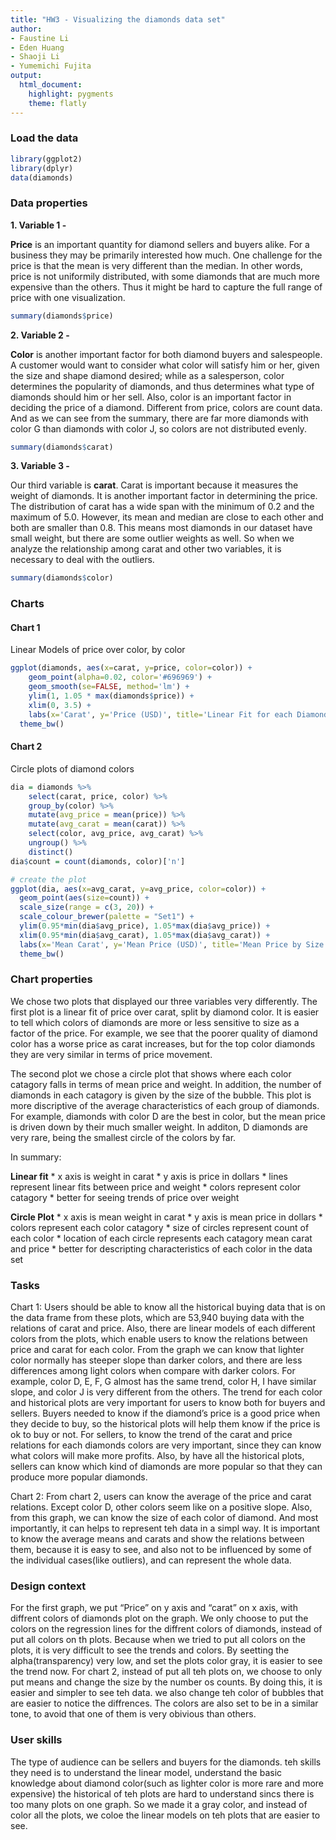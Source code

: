```yaml
---
title: "HW3 - Visualizing the diamonds data set"
author:
- Faustine Li
- Eden Huang
- Shaoji Li
- Yumemichi Fujita
output: 
  html_document: 
    highlight: pygments
    theme: flatly
---
```


### Load the data

```r
library(ggplot2)
library(dplyr)
data(diamonds)
```


### Data properties

**1. Variable 1 -** 

**Price** is an important quantity for diamond sellers and buyers alike. For a business they may be primarily interested how much. One challenge for the price is that the mean is very different than the median. In other words, price is not uniformily distributed, with some diamonds that are much more expensive than the others. Thus it might be hard to capture the full range of price with one visualization. 
```r
summary(diamonds$price)
```

**2. Variable 2 -** 

**Color** is another important factor for both diamond buyers and salespeople. A customer would want to consider what color will satisfy him or her, given the size and shape diamond desired; while as a salesperson, color determines the popularity of diamonds, and thus determines what type of diamonds should him or her sell. Also, color is an important factor in deciding the price of a diamond. Different from price, colors are count data. And as we can see from the summary, there are far more diamonds with color G than diamonds with color J, so colors are not distributed evenly.
```r
summary(diamonds$carat)
```


**3. Variable 3 -** 

Our third variable is **carat**. Carat is important because it measures the weight of diamonds. It is another important factor in determining the price. The distribution of carat has a wide span with the minimum of 0.2 and the maximum of 5.0. However, its mean and median are close to each other and both are smaller than 0.8. This means most diamonds in our dataset have small weight, but there are some outlier weights as well. So when we analyze the relationship among carat and other two variables, it is necessary to deal with the outliers.
```r
summary(diamonds$color)
```


### Charts

#### Chart 1

Linear Models of price over color, by color
```r
ggplot(diamonds, aes(x=carat, y=price, color=color)) + 
    geom_point(alpha=0.02, color='#696969') +
    geom_smooth(se=FALSE, method='lm') + 
    ylim(1, 1.05 * max(diamonds$price)) +
    xlim(0, 3.5) + 
    labs(x='Carat', y='Price (USD)', title='Linear Fit for each Diamond Color') + 
  theme_bw()
```

#### Chart 2

Circle plots of diamond colors
```r
dia = diamonds %>%
    select(carat, price, color) %>%
    group_by(color) %>%
    mutate(avg_price = mean(price)) %>%
    mutate(avg_carat = mean(carat)) %>%
    select(color, avg_price, avg_carat) %>%
    ungroup() %>%
    distinct()
dia$count = count(diamonds, color)['n']

# create the plot
ggplot(dia, aes(x=avg_carat, y=avg_price, color=color)) + 
  geom_point(aes(size=count)) + 
  scale_size(range = c(3, 20)) + 
  scale_colour_brewer(palette = "Set1") +
  ylim(0.95*min(dia$avg_price), 1.05*max(dia$avg_price)) +
  xlim(0.95*min(dia$avg_carat), 1.05*max(dia$avg_carat)) +
  labs(x='Mean Carat', y='Mean Price (USD)', title='Mean Price by Size and Color') + 
  theme_bw()
```


### Chart properties

We chose two plots that displayed our three variables very differently. The first plot is a linear fit of price over carat, split by diamond color. It is easier to tell which colors of diamonds are more or less sensitive to size as a factor of the price. For example, we see that the poorer quality of diamond color has a worse price as carat increases, but for the top color diamonds they are very similar in terms of price movement. 

The second plot we chose a circle plot that shows where each color catagory falls in terms of mean price and weight. In addition, the number of diamonds in each catagory is given by the size of the bubble. This plot is more discriptive of the average characteristics of each group of diamonds. For example, diamonds with color D are the best in color, but the mean price is driven down by their much smaller weight. In additon, D diamonds are very rare, being the smallest circle of the colors by far.

In summary:

**Linear fit**
* x axis is weight in carat
* y axis is price in dollars
* lines represent linear fits between price and weight
* colors represent color catagory
* better for seeing trends of price over weight

**Circle Plot**
* x axis is mean weight in carat
* y axis is mean price in dollars
* colors represent each color catagory
* size of circles represent count of each color
* location of each circle represents each catagory mean carat and price
* better for descripting characteristics of each color in the data set

### Tasks

Chart 1: 
Users should be able to know all the historical buying data that is on the data frame from these plots, which are 53,940 buying data with the relations of carat and price. Also, there are linear models of each different colors from the plots, which enable users to know the relations between price and carat for each color. From the graph we can know that lighter color normally has steeper slope than darker colors, and there are less differences among light colors when compare with darker colors. For example, color D, E, F, G almost has the same trend, color H, I have similar slope, and color J is very different from the others. 
The trend for each color and historical plots are very important for users to know both for buyers and sellers. Buyers needed to know if the diamond’s price is a good price when they decide to buy, so the historical plots will help them know if the price is ok to buy or not. For sellers, to know the trend of the carat and price relations for each diamonds colors are very important, since they can know what colors will make more profits. Also, by have all the historical plots, sellers can know which kind of diamonds are more popular so that they can produce more popular diamonds.

Chart 2: 
From chart 2, users can know the average of the price and carat relations. Except color D, other colors seem like on a positive slope. Also, from this graph, we can know the size of each color of diamond. And most importantly, it can helps to represent teh data in a simpl way.
It is important to know the average means and carats and show the relations between them, because it is easy to see, and also not to be influenced by some of the individual cases(like outliers), and can represent the whole data. 

### Design context

For the first graph, we put "Price" on y axis and "carat" on x axis, with diffrent colors of diamonds plot on the graph. We only choose to put the colors on the regression lines for the diffrent colors of diamonds, instead of put all colors on th plots. Because when we tried to put all colors on the plots, it is very difficult to see the trends and colors. By seetting the alpha(transparency) very low, and set the plots color gray, it is easier to see the trend now. 
For chart 2, instead of put all teh plots on, we choose to only put means and change the size by the number os counts. By doing this, it is easier and simpler to see teh data. we also change teh color of bubbles that are easier to notice the diffrences. The colors are also set to be in a similar tone, to avoid that one of them is very obivious than others.

### User skills

The type of audience can be sellers and buyers for the diamonds. teh skills they need is to understand the linear model, understand the basic knowledge about diamond color(such as lighter color is more rare and more expensive)
the historical of teh plots are hard to understand sincs there is too many plots on one graph. So we made it a gray color, and instead of color all the plots, we coloe the linear models on teh plots that are easier to see.

